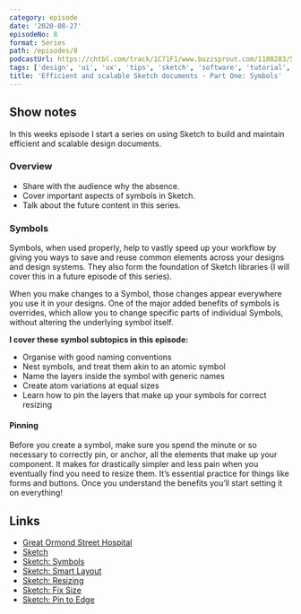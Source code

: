 ```yaml
---
category: episode
date: '2020-08-27'
episodeNo: 8
format: Series
path: /episodes/8
podcastUrl: https://chtbl.com/track/1C71F1/www.buzzsprout.com/1180283/5175736-series-efficient-and-scalable-sketch-documents-symbols.mp3
tags: ['design', 'ui', 'ux', 'tips', 'sketch', 'software', 'tutorial', 'series']
title: 'Efficient and scalable Sketch documents - Part One: Symbols'
---
```


## Show notes

In this weeks episode I start a series on using Sketch to build and maintain efficient and scalable design documents.

### Overview

- Share with the audience why the absence.
- Cover important aspects of symbols in Sketch.
- Talk about the future content in this series.

### Symbols

Symbols, when used properly, help to vastly speed up your workflow by giving you ways to save and reuse common elements across your designs and design systems. They also form the foundation of Sketch libraries (I will cover this in a future episode of this series).

When you make changes to a Symbol, those changes appear everywhere you use it in your designs. One of the major added benefits of symbols is overrides, which allow you to change specific parts of individual Symbols, without altering the underlying symbol itself.

**I cover these symbol subtopics in this episode:**

- Organise with good naming conventions
- Nest symbols, and treat them akin to an atomic symbol
- Name the layers inside the symbol with generic names
- Create atom variations at equal sizes
- Learn how to pin the layers that make up your symbols for correct resizing

#### Pinning

Before you create a symbol, make sure you spend the minute or so necessary to correctly pin, or anchor, all the elements that make up your component. It makes for drastically simpler and less pain when you eventually find you need to resize them. It’s essential practice for things like forms and buttons. Once you understand the benefits you’ll start setting it on everything!

## Links

- [Great Ormond Street Hospital](https://www.gosh.nhs.uk/)
- [Sketch](https://www.sketch.com/)
- [Sketch: Symbols](https://www.sketch.com/docs/symbols/)
- [Sketch: Smart Layout](https://www.sketch.com/docs/symbols/#resizing-symbols-with-smart-layout)
- [Sketch: Resizing](https://www.sketch.com/docs/layer-basics/#resizing-constraints)
- [Sketch: Fix Size](https://www.sketch.com/docs/layer-basics/#fix-size)
- [Sketch: Pin to Edge](https://www.sketch.com/docs/layer-basics/#pin-to-edge)
